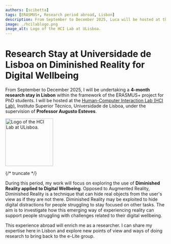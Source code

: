```yaml
---
authors: [scibetta]
tags: [ERASMUS+, Research period abroad, Lisbon]
description: From September to December 2025, Luca will be hosted at the HCI Lab (Instituto Superior Técnico, Universidade de Lisboa) for a research period abroad.
image: ./hcilablogo.png
image_alt: Logo of the HCI Lab at ULisboa.
---
```



# Research Stay at Universidade de Lisboa on Diminished Reality for Digital Wellbeing

From September to December 2025, I will be undertaking a **4-month research stay in Lisbon** within the framework of the ERASMUS+ project for PhD students. I will be hosted at the [Human-Computer Interaction Lab (HCI Lab)](https://web.tecnico.ulisboa.pt/augusto.esteves/), Instituto Superior Técnico, Universidade de Lisboa, under the supervision of **Professor Augusto Esteves**.

<p className="text--center"><img src={logo} height="150px" alt="Logo of the HCI Lab at ULisboa."></img></p>

{/* truncate */}

During this period, my work will focus on exploring the use of **Diminished Reality applied to Digital Wellbeing**. Opposed to Augmented Reality, Diminished Reality is a technique that can hide real objects from the user's view as if they are not there. Diminished Reality may be exploited to hide digital distractions for people struggling to stay focused on other tasks. The aim is to investigate how this emerging way of experiencing reality can support people struggling with challenges related to their digital wellbeing.

This experience abroad will enrich me as a researcher. I can share my expertise here in Lisbon and explore new points of view and ways of doing research to bring back to the e-Lite group.